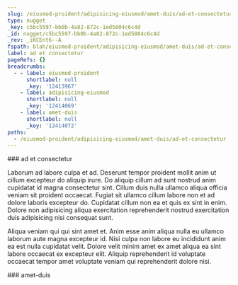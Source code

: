 ```yaml
---
slug: /eiusmod-proident/adipisicing-eiusmod/amet-duis/ad-et-consectetur
type: nugget
_key: c5bc5597-bb0b-4a82-872c-1ed5804c6c4d
_id: nugget/c5bc5597-bb0b-4a82-872c-1ed5804c6c4d
_rev: _iKCEnt6--A
fspath: blah/eiusmod-proident/adipisicing-eiusmod/amet-duis/ad-et-consectetur.md
label: ad et consectetur
pageRefs: {}
breadcrumbs:
  - - label: eiusmod-proident
      shortlabel: null
      _key: '12413967'
    - label: adipisicing-eiusmod
      shortlabel: null
      _key: '12414069'
    - label: amet-duis
      shortlabel: null
      _key: '12414072'
paths:
  - /eiusmod-proident/adipisicing-eiusmod/amet-duis/ad-et-consectetur
---
```


<NuggetArea>
<Nugget slug="/eiusmod-proident/adipisicing-eiusmod/amet-duis/ad-et-consectetur" type="nugget" _key="c5bc5597-bb0b-4a82-872c-1ed5804c6c4d" _id="nugget/c5bc5597-bb0b-4a82-872c-1ed5804c6c4d" _rev="_iKCEnt6--A" fspath="blah/eiusmod-proident/adipisicing-eiusmod/amet-duis/ad-et-consectetur.md" label="ad et consectetur" paths="/eiusmod-proident/adipisicing-eiusmod/amet-duis/ad-et-consectetur">
<NuggetBody>
### ad et consectetur

Laborum ad labore culpa et ad. Deserunt tempor proident mollit anim ut cillum excepteur do aliquip irure. Do aliquip cillum ad sunt nostrud anim cupidatat id magna consectetur sint. Cillum duis nulla ullamco aliqua officia veniam sit proident occaecat. Fugiat sit ullamco cillum labore non et ad dolore laboris excepteur do. Cupidatat cillum non ea et quis ex sint in enim. Dolore non adipisicing aliqua exercitation reprehenderit nostrud exercitation duis adipisicing nisi consequat sunt.

Aliqua veniam qui qui sint amet et. Anim esse anim aliqua nulla eu ullamco laborum aute magna excepteur id. Nisi culpa non labore eu incididunt anim ea est nulla cupidatat velit. Dolore velit minim amet ex amet aliqua ea sint labore occaecat ex excepteur elit. Aliquip reprehenderit id voluptate occaecat tempor amet voluptate veniam qui reprehenderit dolore nisi.

</NuggetBody>
<Breadcrumbs>
<Crumbs>
<Crumb _key="12413967" label="eiusmod-proident" /><Crumb _key="12414069" label="adipisicing-eiusmod" /><Crumb _key="12414072" label="amet-duis" />
</Crumbs>
</Breadcrumbs>
</Nugget>

<NuggetsInbound>
</NuggetsInbound>
<NuggetsOutbound>
</NuggetsOutbound>
</NuggetArea>
<PassagesInbound>
<Passage direction="inbound" type="passage" _key="12414072" _id="passage/12414072" _rev="_iKCEnt6--_" label="amet-duis" passage="amet-duis" fspath="blah/eiusmod-proident/adipisicing-eiusmod/amet-duis" paths="/eiusmod-proident/adipisicing-eiusmod/amet-duis" slug="/eiusmod-proident/adipisicing-eiusmod/amet-duis">
<NuggetBody>
### amet-duis

</NuggetBody>
<Breadcrumbs>
<Crumbs>
<Crumb _key="12413967" label="eiusmod-proident" /><Crumb _key="12414069" label="adipisicing-eiusmod" />
</Crumbs>
</Breadcrumbs>
</Passage>

</PassagesInbound>
<PassagesOutbound>
</PassagesOutbound>